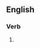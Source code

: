 ==English==

===Verb===
{{head|en|present participle}}

# {{present participle of|downregulate|lang=en|nocat=1}}